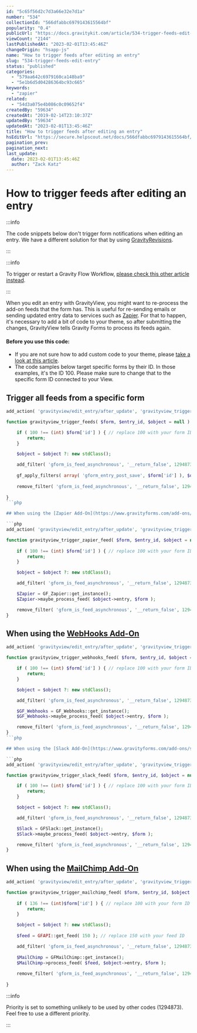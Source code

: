 ```yaml
---
id: "5c65f56d2c7d3a66e32e7d1a"
number: "534"
collectionId: "566dfabbc6979143615564bf"
popularity: "0.4"
publicUrl: "https://docs.gravitykit.com/article/534-trigger-feeds-edit-entry"
viewCount: "2144"
lastPublishedAt: "2023-02-01T13:45:46Z"
changeOrigin: "hsapp-js"
name: "How to trigger feeds after editing an entry"
slug: "534-trigger-feeds-edit-entry"
status: "published"
categories: 
  - "579aa642c6979160ca148ba9"
  - "5e1b6d5d04286364bc93c665"
keywords: 
  - "zapier"
related: 
  - "54d3a075e4b086c0c09652f4"
createdBy: "59634"
createdAt: "2019-02-14T23:10:37Z"
updatedBy: "59634"
updatedAt: "2023-02-01T13:45:46Z"
title: "How to trigger feeds after editing an entry"
hsEditUrl: "https://secure.helpscout.net/docs/566dfabbc6979143615564bf/article/5c65f56d2c7d3a66e32e7d1a"
pagination_prev: 
pagination_next: 
last_update:
  date: 2023-02-01T13:45:46Z
  author: "Zack Katz"
---
```


# How to trigger feeds after editing an entry


:::info

The code snippets below don't trigger form notifications when editing an entry. We have a different solution for that by using [GravityRevisions](https://docs.gravitykit.com/article/485-email-notify-entries-updated-gravity-forms).

:::

 
:::info

To trigger or restart a Gravity Flow Workflow, [please check this other article instead](https://docs.gravitykit.com/article/887-restarting-a-gravity-flow-workflow-after-editing-an-entry).

:::



When you edit an entry with GravityView, you might want to re-process the add-on feeds that the form has. This is useful for re-sending emails or sending updated entry data to services such as [Zapier](https://www.gravityforms.com/add-ons/zapier/). For that to happen, it's necessary to add a bit of code to your theme, so after submitting the changes, GravityView tells Gravity Forms to process its feeds again.

#### Before you use this code:

- If you are not sure how to add custom code to your theme, please [take a look at this article](https://docs.gravitykit.com/article/210-where-to-put-code-samples).
- The code samples below target specific forms by their ID. In those examples, it's the ID 100. Please make sure to change that to the specific form ID connected to your View.

## Trigger all feeds from a specific form

```php
add_action( 'gravityview/edit_entry/after_update', 'gravityview_trigger_feeds', 10, 3 );

function gravityview_trigger_feeds( $form, $entry_id, $object = null ) {

	if ( 100 !== (int) $form['id'] ) { // replace 100 with your form ID
		return;
	}

	$object = $object ?: new stdClass();

	add_filter( 'gform_is_feed_asynchronous', '__return_false', 1294873 );
 
	gf_apply_filters( array( 'gform_entry_post_save', $form['id'] ), $object->entry, $form );
 
	remove_filter( 'gform_is_feed_asynchronous', '__return_false', 1294873 );
   
}
```php

## When using the [Zapier Add-On](https://www.gravityforms.com/add-ons/webhooks/)

```php
add_action( 'gravityview/edit_entry/after_update', 'gravityview_trigger_zapier_feed', 10, 3 );

function gravityview_trigger_zapier_feed( $form, $entry_id, $object = null ) {
	
	if ( 100 !== (int) $form['id'] ) { // replace 100 with your form ID
		return;
	}

	$object = $object ?: new stdClass();

	add_filter( 'gform_is_feed_asynchronous', '__return_false', 1294873 );

	$Zapier = GF_Zapier::get_instance();
	$Zapier->maybe_process_feed( $object->entry, $form );

	remove_filter( 'gform_is_feed_asynchronous', '__return_false', 1294873 );
}
```

## When using the [WebHooks Add-On](https://www.gravityforms.com/add-ons/zapier/)

```php
add_action( 'gravityview/edit_entry/after_update', 'gravityview_trigger_webhooks_feed', 10, 3 );

function gravityview_trigger_webhooks_feed( $form, $entry_id, $object = null ) {

	if ( 100 !== (int) $form['id'] ) { // replace 100 with your form ID
		return;
	}

	$object = $object ?: new stdClass();

	add_filter( 'gform_is_feed_asynchronous', '__return_false', 1294873 );

	$GF_Webhooks = GF_Webhooks::get_instance();
	$GF_Webhooks->maybe_process_feed( $object->entry, $form );

	remove_filter( 'gform_is_feed_asynchronous', '__return_false', 1294873 );
}
```php

## When using the [Slack Add-On](https://www.gravityforms.com/add-ons/slack/)

```php
add_action( 'gravityview/edit_entry/after_update', 'gravityview_trigger_slack_feed', 10, 3 );

function gravityview_trigger_slack_feed( $form, $entry_id, $object = null ) {

	if ( 100 !== (int) $form['id'] ) { // replace 100 with your form ID
		return;
	}

	$object = $object ?: new stdClass();

	add_filter( 'gform_is_feed_asynchronous', '__return_false', 1294873 );

	$Slack = GFSlack::get_instance();
	$Slack->maybe_process_feed( $object->entry, $form );

	remove_filter( 'gform_is_feed_asynchronous', '__return_false', 1294873 );
}
```

## When using the [MailChimp Add-On](https://www.gravityforms.com/add-ons/mailchimp/)

```php
add_action( 'gravityview/edit_entry/after_update', 'gravityview_trigger_mailchimp_feed', 1, 3 );

function gravityview_trigger_mailchimp_feed( $form, $entry_id, $object = null ) {
	
	if ( 136 !== (int)$form['id'] ) { // replace 100 with your form ID
		return;
	}

	$object = $object ?: new stdClass();
	
	$feed = GFAPI::get_feed( 150 ); // replace 150 with your feed ID

	add_filter( 'gform_is_feed_asynchronous', '__return_false', 1294873 );
	
	$MailChimp = GFMailChimp::get_instance();                                                                                                     
	$MailChimp->process_feed( $feed, $object->entry, $form );
	
	remove_filter( 'gform_is_feed_asynchronous', '__return_false', 1294873 );
	
}
```


:::info

Priority is set to something unlikely to be used by other codes (1294873). Feel free to use a different priority.

:::

 